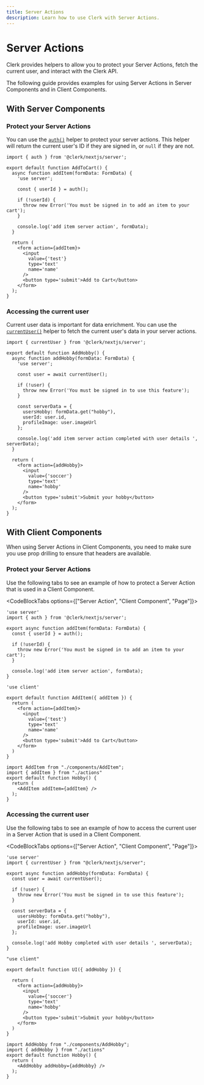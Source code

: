 ```yaml
---
title: Server Actions
description: Learn how to use Clerk with Server Actions.
---
```


# Server Actions

Clerk provides helpers to allow you to protect your Server Actions, fetch the current user, and interact with the Clerk API.

The following guide provides examples for using Server Actions in Server Components and in Client Components.

## With Server Components

### Protect your Server Actions

You can use the [`auth()`](/docs/references/nextjs/auth) helper to protect your server actions. This helper will return the current user's ID if they are signed in, or `null` if they are not.

```tsx {{ prettier: false, filename: 'actions.ts' }}
import { auth } from '@clerk/nextjs/server';

export default function AddToCart() {
  async function addItem(formData: FormData) {
    'use server';

    const { userId } = auth();

    if (!userId) {
      throw new Error('You must be signed in to add an item to your cart');
    }

    console.log('add item server action', formData);
  }

  return (
    <form action={addItem}>
      <input
        value={'test'}
        type='text'
        name='name'
      />
      <button type='submit'>Add to Cart</button>
    </form>
  );
}
```

### Accessing the current user

Current user data is important for data enrichment. You can use the [`currentUser()`](/docs/references/nextjs/current-user) helper to fetch the current user's data in your server actions.

```tsx {{ prettier: false, filename: 'app/page.tsx' }}
import { currentUser } from '@clerk/nextjs/server';

export default function AddHobby() {
  async function addHobby(formData: FormData) {
    'use server';

    const user = await currentUser();

    if (!user) {
      throw new Error('You must be signed in to use this feature');
    }

    const serverData = {
      usersHobby: formData.get("hobby"),
      userId: user.id,
      profileImage: user.imageUrl
    };

    console.log('add item server action completed with user details ', serverData);
  }

  return (
    <form action={addHobby}>
      <input
        value={'soccer'}
        type='text'
        name='hobby'
      />
      <button type='submit'>Submit your hobby</button>
    </form>
  );
}
```

## With Client Components

When using Server Actions in Client Components, you need to make sure you use prop drilling to ensure that headers are available.

### Protect your Server Actions

Use the following tabs to see an example of how to protect a Server Action that is used in a Client Component.

<CodeBlockTabs options={["Server Action", "Client Component", "Page"]}>
  ```tsx {{ prettier: false, filename: 'app/actions.ts' }}
  'use server'
  import { auth } from '@clerk/nextjs/server';

  export async function addItem(formData: FormData) {
    const { userId } = auth();

    if (!userId) {
      throw new Error('You must be signed in to add an item to your cart');
    }

    console.log('add item server action', formData);
  }
  ```

  ```tsx {{ prettier: false, filename: 'app/components/AddItem.tsx' }}
  'use client'

  export default function AddItem({ addItem }) {
    return (
      <form action={addItem}>
        <input
          value={'test'}
          type='text'
          name='name'
        />
        <button type='submit'>Add to Cart</button>
      </form>
    )
  }
  ```

  ```tsx {{ prettier: false, filename: 'app/page.tsx' }}
  import AddItem from "./components/AddItem";
  import { addItem } from "./actions"
  export default function Hobby() {
    return (
      <AddItem addItem={addItem} />
    );
  }
  ```
</CodeBlockTabs>

### Accessing the current user

Use the following tabs to see an example of how to access the current user in a Server Action that is used in a Client Component.

<CodeBlockTabs options={["Server Action", "Client Component", "Page"]}>
  ```tsx {{ prettier: false, filename: 'app/actions.ts' }}
  'use server'
  import { currentUser } from "@clerk/nextjs/server";

  export async function addHobby(formData: FormData) {
    const user = await currentUser();

    if (!user) {
      throw new Error('You must be signed in to use this feature');
    }

    const serverData = {
      usersHobby: formData.get("hobby"),
      userId: user.id,
      profileImage: user.imageUrl
    };

    console.log('add Hobby completed with user details ', serverData);
  }
  ```

  ```tsx {{ prettier: false, filename: 'app/components/AddHobby.tsx' }}
  "use client"

  export default function UI({ addHobby }) {

    return (
      <form action={addHobby}>
        <input
          value={'soccer'}
          type='text'
          name='hobby'
        />
        <button type='submit'>Submit your hobby</button>
      </form>
    )
  }
  ```

  ```tsx {{ prettier: false, filename: 'app/page.tsx' }}
  import AddHobby from "./components/AddHobby";
  import { addHobby } from "./actions"
  export default function Hobby() {
    return (
      <AddHobby addHobby={addHobby} />
    );
  }
  ```
</CodeBlockTabs>
